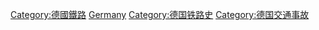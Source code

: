 [[Category:德國鐵路|Category:德國鐵路]]
[[Category:欧洲各国铁路事故|Germany]]
[[Category:德国铁路史|Category:德国铁路史]]
[[Category:德国交通事故|Category:德国交通事故]]